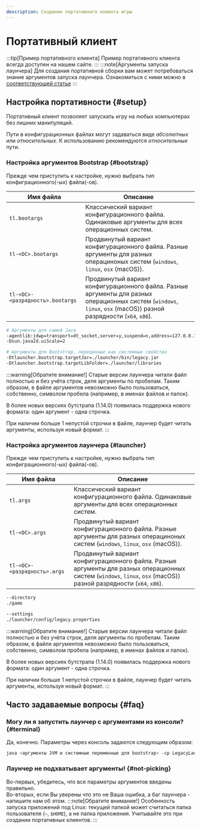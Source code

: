 ```yaml
---
description: Создание портативного клиента игры
---
```



# Портативный клиент
:::tip[Пример портативного клиента]
Пример портативного клиента всегда доступен <RedirHost path="/portable">на нашем сайте</RedirHost>.
:::
:::note[Аргументы запуска лаунчера]
Для создания портативной сборки вам может потребоваться знание аргументов запуска лаунчера. Ознакомиться с ними можно в [соответствующей статье](./arguments)
:::

## Настройка портативности {#setup}
Портативный клиент позволяет запускать игру на любых компьютерах без лишних манипуляций.

Пути в конфигурационных файлах могут задаваться виде *абсолютных* или *относительных*. К использованию рекомендуются *относительные* пути.

### Настройка аргументов Bootstrap {#bootstrap}
Прежде чем приступить к настройке, нужно выбрать тип конфиграционного(-ых) файла(-ов).

| Имя файла                        | Описание                                                                                                                                                           |
|----------------------------------|--------------------------------------------------------------------------------------------------------------------------------------------------------------------|
| `tl.bootargs`                    | Классический вариант конфигурационного файла. Одинаковые аргументы для всех операционных систем.                                                                   |
| `tl-<ОС>.bootargs`               | Продвинутый вариант конфигурационного файла. Разные аргументы для разных операциноных систем (`windows`, `linux`, `osx` (macOS)).                                  |
| `tl-<ОС>-<разрядность>.bootargs` | Продвинутый вариант конфигурационного файла. Разные аргументы для разных операционных систем (`windows`, `linux`, `osx` (macOS)) разной разрядности (`x64`, `x86`). |

```bash title="Пример файла tl.bootargs"
# Аргументы для самой Java
-agentlib:jdwp=transport=dt_socket,server=y,suspend=n,address=127.0.0.1:5005
-Dsun.java2d.uiScale=2

# Аргументы для Bootstrap, переданные как системные свойства
-Dtlauncher.bootstrap.targetJar=./launcher/bin/legacy.jar
-Dtlauncher.bootstrap.targetLibFolder=./launcher/libraries
```
:::warning[Обратите внимание!]
Старые версии лаунчера читали файл полностью и без учёта строк, деля аргументы по пробелам. Таким образом, в файле аргументов невозможно было пользоваться, собственно, символом пробела (например, в именах файлов и папок).

В более новых версиях бутстрапа (1.14.0) появилась поддержка нового формата: один аргумент - одна строчка.

При наличии больше 1 непустой строчки в файле, лаунчер будет читать аргументы, используя новый формат.
:::

### Настройка аргументов лаунчера {#launcher}
Прежде чем приступить к настройке, нужно выбрать тип конфиграционного(-ых) файла(-ов).

| Имя файла                    | Описание                                                                                                                                                           |
|------------------------------|--------------------------------------------------------------------------------------------------------------------------------------------------------------------|
| `tl.args`                    | Классический вариант конфигурационного файла. Одинаковые аргументы для всех операционных систем.                                                                   |
| `tl-<ОС>.args`               | Продвинутый вариант конфигурационного файла. Разные аргументы для разных операциноных систем (`windows`, `linux`, `osx` (macOS)).                                  |
| `tl-<ОС>-<разрядность>.args` | Продвинутый вариант конфигурационного файла. Разные аргументы для разных операционных систем (`windows`, `linux`, `osx` (macOS)) разной разрядности (`x64`, `x86`). |

```bash title="Пример файла tl.args"
--directory
./game

--settings
./launcher/config/legacy.properties
```
:::warning[Обратите внимание!]
Старые версии лаунчера читали файл полностью и без учёта строк, деля аргументы по пробелам. Таким образом, в файле аргументов невозможно было пользоваться, собственно, символом пробела (например, в именах файлов и папок).

В более новых версиях бутстрапа (1.14.0) появилась поддержка нового формата: один аргумент - одна строчка.

При наличии больше 1 непустой строчки в файле, лаунчер будет читать аргументы, используя новый формат.
:::

## Часто задаваемые вопросы {#faq}
### Могу ли я запустить лаунчер с аргументами из консоли? {#terminal}
Да, конечно. Параметры через консоль задаются следующим образом:
```bash
java <аргументы JVM и системные переменные для bootstrap> -cp LegacyLauncher.jar Bootstrap <аргументы бутстрапа/лаунчера> 
```

### Лаунчер не подхватывает аргументы! {#not-picking}
Во-первых, убедитесь, что все параметры аргументов введены правильно.  
Во-вторых, если Вы уверены что это не Ваша ошибка, а баг лаунчера - напишите нам об этом.
:::note[Обратите внимание!]
Особенность запуска приложений под Linux: текущей папкой может считаться папка пользователя (`~`, `$HOME`), а не папка приложения. Учитывайте это при создании портативных клиентов.
:::
